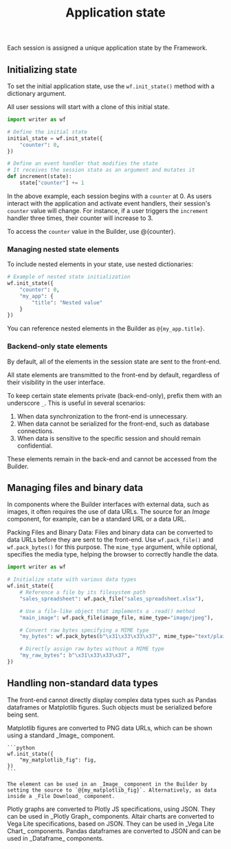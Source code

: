 ﻿---
title: "Application state"
---

Each session is assigned a unique application state by the Framework.

## Initializing state

To set the initial application state, use the `wf.init_state()` method with a dictionary argument. 

<Tip>
All user sessions will start with a clone of this initial state.
</Tip>

```py
import writer as wf

# Define the initial state
initial_state = wf.init_state({
    "counter": 0,
})

# Define an event handler that modifies the state
# It receives the session state as an argument and mutates it
def increment(state):
    state["counter"] += 1
```

In the above example, each session begins with a `counter` at 0. As users interact with the application and activate event handlers, their session's `counter` value will change. For instance, if a user triggers the `increment` handler three times, their counter will increase to 3.

To access the `counter` value in the Builder, use @{counter}.

### Managing nested state elements

To include nested elements in your state, use nested dictionaries:

```python
# Example of nested state initialization
wf.init_state({
    "counter": 0,
    "my_app": {
        "title": "Nested value"
    }
})
```

You can reference nested elements in the Builder as `@{my_app.title}`.

### Backend-only state elements

By default, all of the elements in the session state are sent to the front-end.

<Warning> 
All state elements are transmitted to the front-end by default, regardless of their visibility in the user interface.
</Warning>

To keep certain state elements private (back-end-only), prefix them with an underscore `_`. This is useful in several scenarios:

1. When data synchronization to the front-end is unnecessary.
2. When data cannot be serialized for the front-end, such as database connections.
3. When data is sensitive to the specific session and should remain confidential.

These elements remain in the back-end and cannot be accessed from the Builder.

## Managing files and binary data

In components where the Builder interfaces with external data, such as images, it often requires the use of data URLs. The source for an _Image_ component, for example, can be a standard URL or a data URL.

Packing Files and Binary Data: Files and binary data can be converted to data URLs before they are sent to the front-end. Use `wf.pack_file()` and `wf.pack_bytes()` for this purpose. The `mime_type` argument, while optional, specifies the media type, helping the browser to correctly handle the data.

```python
import writer as wf

# Initialize state with various data types
wf.init_state({
    # Reference a file by its filesystem path
    "sales_spreadsheet": wf.pack_file("sales_spreadsheet.xlsx"),

    # Use a file-like object that implements a .read() method
    "main_image": wf.pack_file(image_file, mime_type="image/jpeg"),

    # Convert raw bytes specifying a MIME type
    "my_bytes": wf.pack_bytes(b"\x31\x33\x33\x37", mime_type="text/plain"),

    # Directly assign raw bytes without a MIME type
    "my_raw_bytes": b"\x31\x33\x33\x37",
})
```

## Handling non-standard data types

The front-end cannot directly display complex data types such as Pandas dataframes or Matplotlib figures. Such objects must be serialized before being sent.

<Tabs>
  <Tab title="Matplotlib figures">
    Matplotlib figures are converted to PNG data URLs, which can be shown using a standard _Image_ component.

    ```python
    wf.init_state({
        "my_matplotlib_fig": fig,
    })
    ```

    The element can be used in an _Image_ component in the Builder by setting the source to `@{my_matplotlib_fig}`. Alternatively, as data inside a _File Download_ component.
  </Tab>
  <Tab title="Plotly graphs">
    Plotly graphs are converted to Plotly JS specifications, using JSON. They can be used in _Plotly Graph_ components.
  </Tab>
  <Tab title="Altair charts">
    Altair charts are converted to Vega Lite specifications, based on JSON. They can be used in _Vega Lite Chart_ components.
  </Tab>
  <Tab title="Pandas dataframes">
    Pandas dataframes are converted to JSON and can be used in _Dataframe_ components.
  </Tab>
</Tabs>

